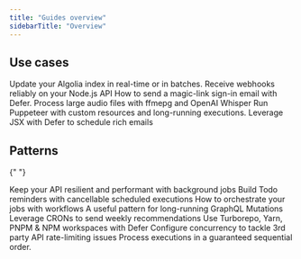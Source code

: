 ```yaml
---
title: "Guides overview"
sidebarTitle: "Overview"
---
```


## Use cases

<CardGroup col={2}>
  <Card title="Reliable and fast Algolia indexing" href="/guides/algolia-defer">
    Update your Algolia index in real-time or in batches.
  </Card>
  <Card title="How to handle Stripe webhooks" href="/guides/stripe-webhooks">
    Receive webhooks reliably on your Node.js API
  </Card>
  <Card
    title="Sending time-sensitive notifications"
    href="/guides/time-sensitive-notifications"
  >
    How to send a magic-link sign-in email with Defer.
  </Card>
  <Card
    title="Process audio files with OpenAI Whisper"
    href="/guides/audio-files-openai-whisper"
  >
    Process large audio files with ffmepg and OpenAI Whisper
  </Card>
  <Card
    title="How to run Puppeteer on Node.js without limitations"
    href="/guides/puppeteer-js-node"
  >
    Run Puppeteer with custom resources and long-running executions.
  </Card>
  <Card title="Schedule emails with Resend" href="/guides/emails-resend">
    Leverage JSX with Defer to schedule rich emails
  </Card>
</CardGroup>

## Patterns

<CardGroup col={2}>

{" "}

<Card title="Offload your API" href="/guides/api-offloading">
  Keep your API resilient and performant with background jobs
</Card>
<Card title="Create and Manage Reminders" href="/guides/todo-reminders">
  Build Todo reminders with cancellable scheduled executions
</Card>
<Card title="Onboarding workflow" href="/guides/onboarding-workflow">
  How to orchestrate your jobs with workflows
</Card>
<Card title="GraphQL Bulk actions" href="/guides/graphql-bulk-actions">
  A useful pattern for long-running GraphQL Mutations
</Card>
<Card
  title="Build a CRON that scales over time"
  href="/guides/weekly-recommendations"
>
  Leverage CRONs to send weekly recommendations
</Card>

  <Card title="Setup a monorepo" href="/guides/monorepo">
    Use Turborepo, Yarn, PNPM & NPM workspaces with Defer
  </Card>
  
  <Card title="API rate limiting" href="/guides/api-rate-limiting">
    Configure concurrency to tackle 3rd party API rate-limiting issues
  </Card>
  <Card title="Enable FIFO executions processing" href="/guides/fifo-queue">
    Process executions in a guaranteed sequential order.
  </Card>
</CardGroup>
